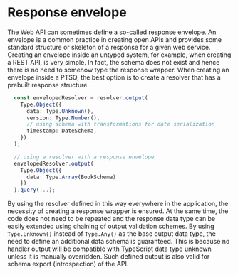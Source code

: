 # Response envelope

The Web API can sometimes define a so-called response envelope.
An envelope is a common practice in creating open APIs and provides some standard structure or skeleton of a response for a given web service.
Creating an envelope inside an untyped system, for example, when creating a REST API, is very simple.
In fact, the schema does not exist and hence there is no need to somehow type the response wrapper.
When creating an envelope inside a PTSQ, the best option is to create a resolver that has a prebuilt response structure.

```ts copy
  const envelopedResolver = resolver.output(
    Type.Object({
      data: Type.Unknown(),
      version: Type.Number(),
      // using schema with transformations for date serialization
      timestamp: DateSchema,
    })
  );

  // using a resolver with a response envelope
  envelopedResolver.output(
    Type.Object({
      data: Type.Array(BookSchema)
    })
  ).query(...);
```

By using the resolver defined in this way everywhere in the application, the necessity of creating a response wrapper is ensured.
At the same time, the code does not need to be repeated and the response data type can be easily extended using chaining of output validation schemes.
By using `Type.Unknown()` instead of `Type.Any()` as the base output data type, the need to define an additional data schema is guaranteed.
This is because no handler output will be compatible with TypeScript data type unknown unless it is manually overridden.
Such defined output is also valid for schema export (introspection) of the API.
